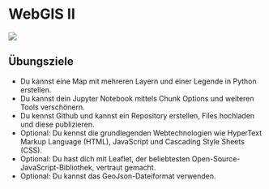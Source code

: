 # WebGIS II

![](figures/web_map_leaflet_1.PNG)

:::{.callout-note}
## Übungsziele
- Du kannst eine Map mit mehreren Layern und einer Legende in Python erstellen.
- Du kannst dein Jupyter Notebook mittels Chunk Options und weiteren Tools verschönern.
- Du kennst Github und kannst ein Repository erstellen, Files hochladen und diese publizieren.
- Optional: Du kennst die grundlegenden Webtechnologien wie HyperText Markup Language (HTML), JavaScript und Cascading Style Sheets (CSS).
- Optional: Du hast dich mit Leaflet, der beliebtesten Open-Source-JavaScript-Bibliothek, vertraut gemacht.
- Optional: Du kannst das GeoJson-Dateiformat verwenden.
:::